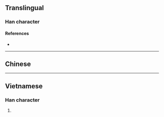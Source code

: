 {{character info/new}}
==Translingual==

===Han character===
{{Han char|rn=32|rad=土|as=04|sn=7|four=|canj=AG|ids=⿱日土}}

====References====
* {{Han ref|kx=0224.200|dkj=04904|dj=0459.080|hdz=10422.160|uh=573C|ud=22332}}

----

==Chinese==
{{zh-see|㘿|v}}

----

==Vietnamese==

===Han character===
{{vi-hantu|niết|rs=土04}}

# {{defn|lang=vi|sort=土04}}